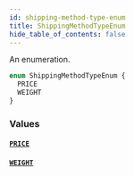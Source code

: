 ```yaml
---
id: shipping-method-type-enum
title: ShippingMethodTypeEnum
hide_table_of_contents: false
---
```


An enumeration.

```graphql
enum ShippingMethodTypeEnum {
  PRICE
  WEIGHT
}
```

### Values

#### [`PRICE`](#)

#### [`WEIGHT`](#)
